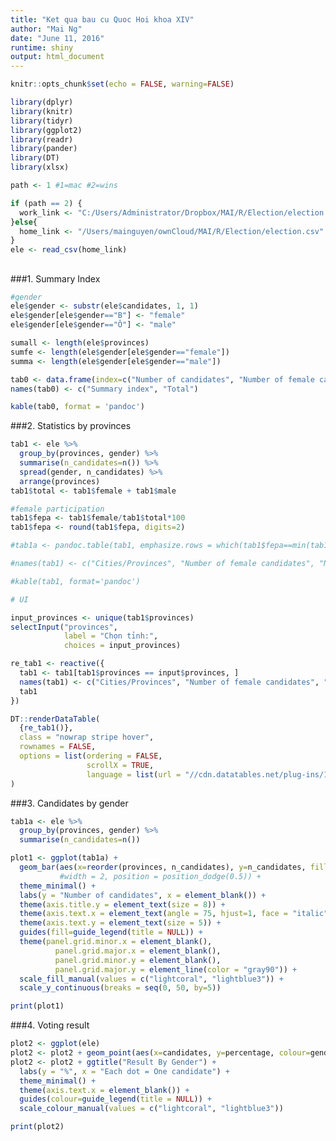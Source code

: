 ```yaml
---
title: "Ket qua bau cu Quoc Hoi khoa XIV"
author: "Mai Ng"
date: "June 11, 2016"
runtime: shiny
output: html_document
---
```


```r
knitr::opts_chunk$set(echo = FALSE, warning=FALSE)
```

```r
library(dplyr)
library(knitr)
library(tidyr)
library(ggplot2)
library(readr)
library(pander)
library(DT)
library(xlsx)
```

```r
path <- 1 #1=mac #2=wins

if (path == 2) {
  work_link <- "C:/Users/Administrator/Dropbox/MAI/R/Election/election.csv"
}else{
  home_link <- "/Users/mainguyen/ownCloud/MAI/R/Election/election.csv"
}
ele <- read_csv(home_link)
```

## {.tabset}
###1. Summary Index
```r

#gender
ele$gender <- substr(ele$candidates, 1, 1)
ele$gender[ele$gender=="B"] <- "female"
ele$gender[ele$gender=="Ô"] <- "male" 

sumall <- length(ele$provinces)
sumfe <- length(ele$gender[ele$gender=="female"])
summa <- length(ele$gender[ele$gender=="male"]) 

tab0 <- data.frame(index=c("Number of candidates", "Number of female candidates", "Number of male candidates"), total=c(sumall, sumfe, summa))
names(tab0) <- c("Summary index", "Total")

kable(tab0, format = 'pandoc')

```


###2. Statistics by provinces
```r

tab1 <- ele %>%
  group_by(provinces, gender) %>%
  summarise(n_candidates=n()) %>%
  spread(gender, n_candidates) %>%
  arrange(provinces)
tab1$total <- tab1$female + tab1$male 

#female participation
tab1$fepa <- tab1$female/tab1$total*100
tab1$fepa <- round(tab1$fepa, digits=2)

#tab1a <- pandoc.table(tab1, emphasize.rows = which(tab1$fepa==min(tab1$fepa)))

#names(tab1) <- c("Cities/Provinces", "Number of female candidates", "Number of male candidates", "Total", "Percentage of female candidates")

#kable(tab1, format='pandoc')
```

```r
# UI

input_provinces <- unique(tab1$provinces)
selectInput("provinces",
            label = "Chọn tỉnh:",
            choices = input_provinces)

re_tab1 <- reactive({
  tab1 <- tab1[tab1$provinces == input$provinces, ]
  names(tab1) <- c("Cities/Provinces", "Number of female candidates", "Number of male candidates", "Total", "Percentage of female candidates")
  tab1
})

DT::renderDataTable(
  {re_tab1()},
  class = "nowrap stripe hover",
  rownames = FALSE,
  options = list(ordering = FALSE,
                 scrollX = TRUE,
                 language = list(url = "//cdn.datatables.net/plug-ins/1.10.7/i18n/Vietnamese.json"))
)


```


###3. Candidates by gender
```r
tab1a <- ele %>%
  group_by(provinces, gender) %>%
  summarise(n_candidates=n())

plot1 <- ggplot(tab1a) +
  geom_bar(aes(x=reorder(provinces, n_candidates), y=n_candidates, fill=gender), stat = "identity") +
           #width = 2, position = position_dodge(0.5)) +
  theme_minimal() +
  labs(y = "Number of candidates", x = element_blank()) +
  theme(axis.title.y = element_text(size = 8)) +
  theme(axis.text.x = element_text(angle = 75, hjust=1, face = "italic", size = 4)) +
  theme(axis.text.y = element_text(size = 5)) +
  guides(fill=guide_legend(title = NULL)) +
  theme(panel.grid.minor.x = element_blank(),
          panel.grid.major.x = element_blank(),
          panel.grid.minor.y = element_blank(),
          panel.grid.major.y = element_line(color = "gray90")) +
  scale_fill_manual(values = c("lightcoral", "lightblue3")) +
  scale_y_continuous(breaks = seq(0, 50, by=5))

print(plot1)

```


###4. Voting result
```r
plot2 <- ggplot(ele) 
plot2 <- plot2 + geom_point(aes(x=candidates, y=percentage, colour=gender), shape=21)
plot2 <- plot2 + ggtitle("Result By Gender") + 
  labs(y = "%", x = "Each dot = One candidate") + 
  theme_minimal() +
  theme(axis.text.x = element_blank()) +
  guides(colour=guide_legend(title = NULL)) +
  scale_colour_manual(values = c("lightcoral", "lightblue3"))

print(plot2)

```



